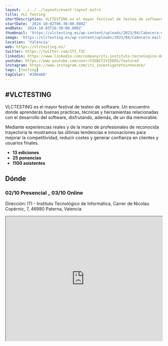 ```yaml
---
layout: ../../../layouts/event-layout.astro
title: VLC Testing
shortDescription: VLCTESTING es el mayor festival de testeo de software. Un encuentro donde aprenderás buenas prácticas, técnicas y herramientas relacionadas con el desarrollo del software, disfrutando, además, de un día memorable.
startDate: '2024-10-02T06:30:00.000Z'
endDate: '2024-10-03T16:30:00.000Z'
thumbnail: 'https://vlctesting.es/wp-content/uploads/2023/04/Cabecera-mailing-VLCTESTING.png'
image: 'https://vlctesting.es/wp-content/uploads/2023/04/Cabecera-mailing-VLCTESTING.png'
location: 'Valencia'
web: https://vlctesting.es/
twitter: https://twitter.com/ITI_TIC
linkedin: https://www.linkedin.com/company/iti-instituto-tecnologico-de-informatica
youtube: https://www.youtube.com/user/VIEWITIVIDEOS/featured
instagram: https://www.instagram.com/iti_investigatetoinnovate/
tags: [testing]
tagColor: '#3064A6'
---
```


## \#VLCTESTING

VLCTESTING es el mayor festival de testeo de software. Un encuentro donde aprenderás buenas prácticas, técnicas y herramientas relacionadas con el desarrollo del software, disfrutando, además, de un día memorable.

Mediante experiencias reales y de la mano de profesionales de reconocida trayectoria te mostramos las últimas tendencias e innovaciones para mejorar la competitividad, reducir costes y generar confianza en clientes y usuarios finales.

- **13 ediciones**
- **25 ponencias**
- **1100 asistentes**

## Dónde

### 02/10 Presencial \_ 03/10 Online

Dirección: ITI - Instituto Tecnológico de Informática, Carrer de Nicolau Copèrnic, 7, 46980 Paterna, Valencia

<iframe
  style="width: 100%; height: 400px;"
  height="400"
  allowfullscreen=""
  loading="lazy"
  referrerpolicy="no-referrer-when-downgrade"
  src="https://www.google.com/maps/embed?pb=!1m18!1m12!1m3!1d3076.6369359696255!2d-0.46132080845568385!3d39.5452436349833!2m3!1f0!2f0!3f0!3m2!1i1024!2i768!4f13.1!3m3!1m2!1s0xd605b3a52a735b1%3A0xf95d8c8e3e1b3c32!2sITI%20-%20Instituto%20Tecnol%C3%B3gico%20de%20Inform%C3%A1tica!5e0!3m2!1ses!2ses!4v1718688022749!5m2!1ses!2ses"
  aria-label="ITI - Instituto Tecnológico de Informática, Carrer de Nicolau Copèrnic, 7, 46980 Paterna, Valencia"
></iframe>
